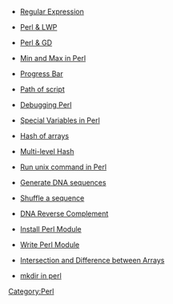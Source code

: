 [[Category:Perl]]
* [[Regular Expression]]

* [[Perl & LWP]]

* [[Perl & GD]]

* [[Min and Max in Perl]]

* [[Progress Bar]]

* [[Path of script]]

* [[Debugging Perl]]

* [[Special Variables in Perl]]

* [[Hash of arrays]]

* [[Multi-level Hash]]

* [[Run unix command in Perl]]

* [[Generate DNA sequences]]

* [[Shuffle a sequence]]

* [[DNA Reverse Complement]]

* [[Install Perl Module]]

* [[Write Perl Module]]

* [[Intersection and Difference between Arrays]]

* [[mkdir in perl]]
